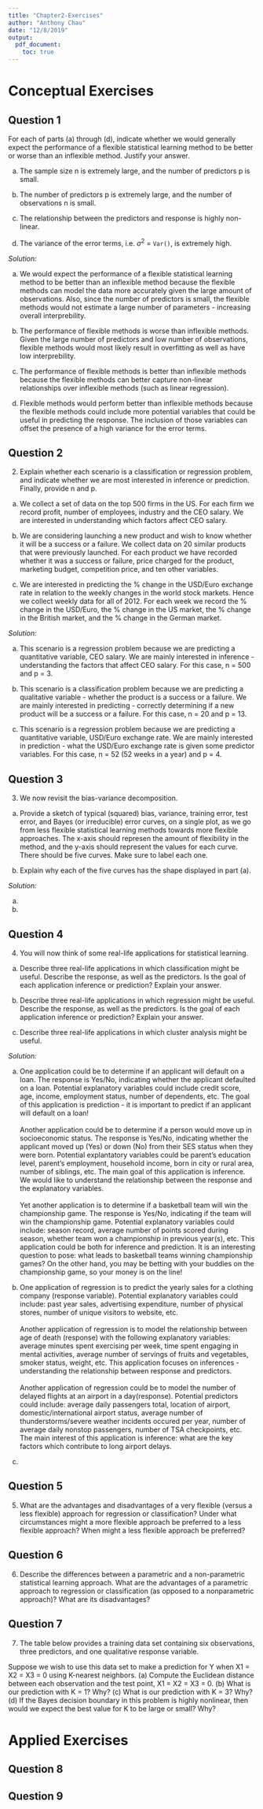 ```yaml
---
title: "Chapter2-Exercises"
author: "Anthony Chau"
date: "12/8/2019"
output: 
  pdf_document:
    toc: true
---
```


\newpage

# Conceptual Exercises

## Question 1

For each of parts (a) through (d), indicate whether we would generally
expect the performance of a flexible statistical learning method to be
better or worse than an inflexible method. Justify your answer.

(a) The sample size n is extremely large, and the number of predictors p is            small.

(b) The number of predictors p is extremely large, and the number of observations       n is small.

(c) The relationship between the predictors and response is highly
    non-linear.

(d) The variance of the error terms, i.e. $\sigma^2$ = `Var()`, is extremely          high.


_Solution:_

(a) We would expect the performance of a flexible statistical learning method to be
better than an inflexible method because the flexible methods can model the data more accurately given the large amount of observations. Also, since the number of predictors is small, the flexible methods would not estimate a large number of parameters - increasing overall interprebility.

(b) The performance of flexible methods is worse than inflexible methods. Given the large number of predictors and low number of observations, flexible methods would most likely result in overfitting as well as have low interprebility. 

(c) The performance of flexible methods is better than inflexible methods because the flexible methods can better capture non-linear relationships over inflexible methods (such as linear regression).

(d) Flexible methods would perform better than inflexible methods because the flexible methods could include more potential variables that could be useful in predicting the response. The inclusion of those variables can offset the presence of a high variance for the error terms. 

\newpage

## Question 2

2. Explain whether each scenario is a classification or regression problem, and indicate whether we are most interested in inference or prediction. Finally, provide n and p.

(a) We collect a set of data on the top 500 firms in the US. For each firm we record profit, number of employees, industry and the CEO salary. We are interested in understanding which factors affect CEO salary.

(b) We are considering launching a new product and wish to know whether it will be a success or a failure. We collect data on 20 similar products that were previously launched. For each product we have recorded whether it was a success or failure, price
charged for the product, marketing budget, competition price, and ten other variables.

(c) We are interested in predicting the % change in the USD/Euro exchange rate in relation to the weekly changes in the world stock markets. Hence we collect weekly data for all of 2012. For each week we record the % change in the USD/Euro, the %
change in the US market, the % change in the British market, and the % change in the German market.



_Solution:_

(a) This scenario is a regression problem because we are predicting a quantitative
variable, CEO salary. We are mainly interested in inference - understanding the
factors that affect CEO salary. For this case, n = 500 and p = 3.

(b) This scenario is a classification problem because we are predicting a qualitative
variable - whether the product is a success or a failure. We are mainly interested
in predicting - correctly determining if a new product will be a success or a failure.
For this case, n = 20 and p = 13.

(c) This scenario is a regression problem because we are predicting a quantitative variable, USD/Euro exchange rate. We are mainly interested in prediction - what the
USD/Euro exchange rate is given some predictor variables. For this case, n = 52 (52 weeks in a year) and p = 4. 

\newpage

## Question 3

3. We now revisit the bias-variance decomposition.

(a) Provide a sketch of typical (squared) bias, variance, training error, test error, and Bayes (or irreducible) error curves, on a single plot, as we go from less flexible statistical learning methods towards more flexible approaches. The x-axis should represen the amount of flexibility in the method, and the y-axis should represent the values for each curve. There should be five curves. Make sure to label each one.

(b) Explain why each of the five curves has the shape displayed in part (a).


_Solution:_

(a)

(b)

\newpage

## Question 4

4. You will now think of some real-life applications for statistical learning.

(a) Describe three real-life applications in which classification might be
useful. Describe the response, as well as the predictors. Is the goal of each
application inference or prediction? Explain your answer.

(b) Describe three real-life applications in which regression might be useful.
Describe the response, as well as the predictors. Is the goal of each
application inference or prediction? Explain your answer. 

(c) Describe three real-life applications in which cluster analysis might be
useful.

_Solution:_

(a) One application could be to determine if an applicant will default on a loan. The response is Yes/No, indicating whether the applicant defaulted on a loan.
Potential explanatory variables could include credit score, age, income, 
employment status, number of dependents, etc. The goal of this application is prediction - it is important to predict if an applicant will default on a loan!  
&nbsp;    
Another application could be to determine if a person would move up in socioeconomic status. The response is Yes/No, indicating whether the applicant
moved up (Yes) or down (No) from their SES status when they were born. Potential
explantatory variables could be parent's education level, parent's employment,
household income, born in city or rural area, number of siblings, etc. The main goal of this application is inference. We would like to understand the relationship between the response and the explanatory variables.  
&nbsp;  
Yet another application is to determine if a basketball team will win the championship game. The response is Yes/No, indicating if the team will win the championship game. Potential explanatory variables could include: season record, average number of points scored during season, whether team won a championship in previous year(s), etc. This application could be both for inference and prediction. It is an interesting question to pose: what leads to basketball teams winning championship games? On the other hand, you may be betting with your buddies on the championship game, so your money is on the line!


(b)
One application of regression is to predict the yearly sales for a clothing company (response variable). Potential explanatory variables could include:
past year sales, advertising expenditure, number of physical stores, number of
unique visitors to website, etc.  
&nbsp;  
Another application of regression is to model the relationship between age of death (response) with the following explanatory variables: average minutes spent exercising per week, time spent engaging in mental activities, average number of servings of fruits and vegetables, smoker status, weight, etc. This application focuses on inferences - understanding the relationship between response and predictors.  
&nbsp;  
Another application of regression could be to model the number of delayed flights at an airport in a day(response). Potential predictors could include: average daily passengers total, location of airport, domestic/international airport status, average number of thunderstorms/severe weather incidents occured per year, number of average daily nonstop passengers, number of TSA checkpoints, etc. The main interest of this application is inference: what are the key factors which contribute to long airport delays.

(c)


\newpage

## Question 5

5. What are the advantages and disadvantages of a very flexible (versus a less
flexible) approach for regression or classification? Under what circumstances
might a more flexible approach be preferred to a less flexible approach? When
might a less flexible approach be preferred?

\newpage

## Question 6

6. Describe the differences between a parametric and a non-parametric
statistical learning approach. What are the advantages of a parametric approach
to regression or classification (as opposed to a nonparametric approach)? What
are its disadvantages?

\newpage

## Question 7

7. The table below provides a training data set containing six observations, three predictors, and one qualitative response variable.

Suppose we wish to use this data set to make a prediction for Y when
X1 = X2 = X3 = 0 using K-nearest neighbors.
(a) Compute the Euclidean distance between each observation and the test point,
X1 = X2 = X3 = 0.
(b) What is our prediction with K = 1? Why?
(c) What is our prediction with K = 3? Why?
(d) If the Bayes decision boundary in this problem is highly nonlinear, then
would we expect the best value for K to be large or small? Why?

# Applied Exercises

\newpage

## Question 8

\newpage

## Question 9